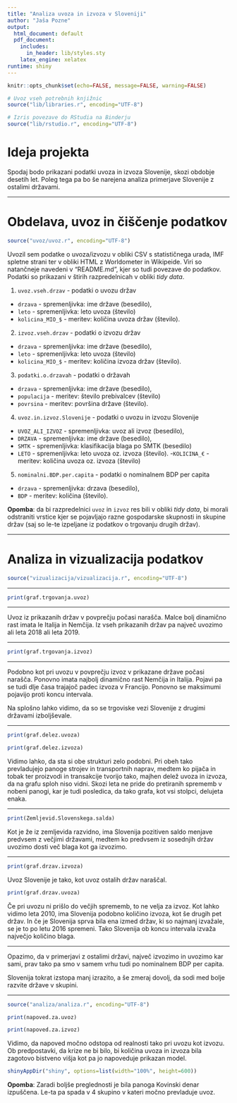 ```yaml
---
title: "Analiza uvoza in izvoza v Sloveniji"
author: "Jaša Pozne"
output:
  html_document: default
  pdf_document:
    includes:
      in_header: lib/styles.sty
    latex_engine: xelatex
runtime: shiny
---
```


```r
knitr::opts_chunk$set(echo=FALSE, message=FALSE, warning=FALSE)

# Uvoz vseh potrebnih knjižnic
source("lib/libraries.r", encoding="UTF-8")
```

```r
# Izris povezave do RStudia na Binderju
source("lib/rstudio.r", encoding="UTF-8")
```

# Ideja projekta
Spodaj bodo prikazani podatki uvoza in izvoza Slovenije, skozi obdobje desetih let. Poleg tega pa bo še narejena analiza primerjave Slovenije z ostalimi državami.




***

# Obdelava, uvoz in čiščenje podatkov

```r
source("uvoz/uvoz.r", encoding="UTF-8")
```

Uvozil sem podatke o uvoza/izvozu v obliki CSV s statističnega urada, IMF spletne strani ter v obliki HTML
z Worldometer in Wikipeide. Viri so natančneje navedeni v "README.md", kjer so tudi povezave do podatkov. Podatki so prikazani v štirih razpredelnicah v obliki *tidy data*.


1. `uvoz.vseh.drzav` - podatki o uvozu držav
  - `drzava` - spremenljivka: ime države (besedilo),
  - `leto` - spremenljivka: leto uvoza (število)
  - `kolicina_MIO_$` - meritev: količina uvoza držav (število).

2. `izvoz.vseh.drzav` - podatki o izvozu držav
  - `drzava` - spremenljivka: ime države (besedilo),
  - `leto` - spremenljivka: leto uvoza (število)
  - `kolicina_MIO_$` - meritev: količina izvoza držav (število).

3. `podatki.o.drzavah` - podatki o državah
  - `drzava` - spremenljivka: ime države (besedilo),
  - `populacija` - meritev: število prebivalcev (število)
  - `povrsina` - meritev: površina države (število).
  
4. `uvoz.in.izvoz.Slovenije` - podatki o uvozu in izvozu Slovenije
  - `UVOZ_ALI_IZVOZ` - spremenljivka: uvoz ali izvoz (besedilo),
  - `DRZAVA` - spremenljivka: ime države (besedilo),
  - `SMTK` - spremenljivka: klasifikacija blaga po SMTK (besedilo)
  - `LETO` - spremenljivka: leto uvoza oz. izvoza (število).
  -`KOLICINA_€` - meritev: količina uvoza oz. izvoza (število)

5. `nominalni.BDP.per.capita` - podatki o nominalnem BDP per capita
  - `drzava` - spremenljivka: drzava (besedilo),
  - `BDP` - meritev: količina (število).

**Opomba**: da bi razpredelnici `uvoz` in `izvoz` res bili v obliki *tidy data*, bi morali odstraniti vrstice kjer se pojavljajo razne gospodarske skupnosti in skupine držav (saj so le-te izpeljane iz podatkov o trgovanju drugih držav).



***

# Analiza in vizualizacija podatkov
```r
source("vizualizacija/vizualizacija.r", encoding="UTF-8")
```


***


```r
print(graf.trgovanja.uvoz)
```

***

Uvoz iz prikazanih držav v povprečju počasi narašča. Malce bolj dinamično rast imata le Italija in Nemčija. Iz vseh prikazanih držav pa največ uvozimo ali leta 2018 ali leta 2019.


***

```r
print(graf.trgovanja.izvoz)
```

***
  Podobno kot pri uvozu v povprečju izvoz v prikazane države počasi narašča. Ponovno imata najbolj dinamično rast Nemčija in Italija. Pojavi pa se tudi dlje časa trajajoč padec izvoza v Francijo. Ponovno se maksimumi pojavijo proti koncu intervala.

  Na splošno lahko vidimo, da so se trgoviske vezi Slovenije z drugimi državami izboljševale.

***

```r
print(graf.delez.uvoza)
```
```r
print(graf.delez.izvoza)
```
  Vidimo lahko, da sta si obe strukturi zelo podobni. Pri obeh tako prevladujejo panoge strojev in transportnih naprav, medtem ko pijača in tobak ter proizvodi in transakcije tvorijo tako, majhen delež uvoza in izvoza, da na grafu sploh niso vidni. Skozi leta ne pride do pretiranih sprememb v nobeni panogi, kar je tudi posledica, da tako grafa, kot vsi stolpci, delujeta enaka.

***

```r
print(Zemljevid.Slovenskega.salda)
```

Kot je že iz zemljevida razvidno, ima Slovenija pozitiven saldo menjave predvsem z večjimi državami, medtem ko predvsem iz sosednjih držav uvozimo dosti več blaga kot ga izvozimo.

***

```r
print(graf.drzav.izvoza)
```
  Uvoz Slovenije je tako, kot uvoz ostalih držav naraščal.
  
```r
print(graf.drzav.uvoza)
```
  Če pri uvozu ni prišlo do večjih sprememb, to ne velja za izvoz. Kot lahko vidimo leta 2010, ima Slovenija podobno količino izvoza, kot še drugih pet držav. In če je Slovenija sprva bila ena izmed držav, ki so najmanj izvažale, se je to po letu 2016 spremeni. Tako Slovenija ob koncu intervala izvaža največjo količino blaga. 

***


  Opazimo, da v primerjavi z ostalimi državi, največ izvozimo in uvozimo kar sami, prav tako pa smo v samem vrhu tudi po nominalnem BDP per capita. 

Slovenija tokrat izstopa manj izrazito, a še zmeraj dovolj, da sodi med bolje razvite države v skupini.

***





```r
source("analiza/analiza.r", encoding="UTF-8")
```

```r
print(napoved.za.uvoz)
```
```r
print(napoved.za.izvoz)
```
Vidimo, da napoved močno odstopa od realnosti tako pri uvozu kot izvozu. Ob predpostavki, da krize ne bi bilo, bi količina uvoza in izvoza bila zagotovo bistveno višja kot pa jo napoveduje prikazan model.


```r
shinyAppDir("shiny", options=list(width="100%", height=600))
```
**Opomba**: Zaradi boljše preglednosti je bila panoga Kovinski denar izpuščena. Le-ta pa spada v 4 skupino v kateri močno prevladuje uvoz.